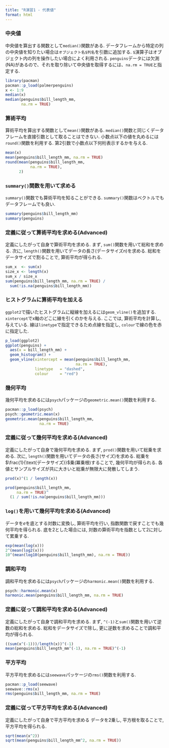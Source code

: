 ---
title: "R演習1 - 代表値"
format: html
---

### 中央値

中央値を算出する関数として`median()`関数がある.
データフレームから特定の列の中央値を知りたい場合は`オブジェクト名$列名`を引数に追加する.
`$`演算子はオブジェクト内の列を操作したい場合によく利用される.
`penguins`データには欠測(NA)があるので、それを取り除いて中央値を取得するには、`na.rm = TRUE`と指定する.

```{r}
library(pacman)
pacman::p_load(palmerpenguins)
x <- 1:9
median(x)
median(penguins$bill_length_mm,
       na.rm = TRUE)
```

### 算術平均

算術平均を算出する関数として`mean()`関数がある.
`median()`関数と同じくデータフレームを直接引数として取ることはできない.
小数点以下の値を丸めるには`round()`関数を利用する.
第2引数で小数点以下何桁表示するかを与える.

```{r}
mean(x)
mean(penguins$bill_length_mm, na.rm = TRUE)
round(mean(penguins$bill_length_mm,
           na.rm = TRUE), 
      2)
```

### `summary()`関数を用いて求める

`summary()`関数でも算術平均を知ることができる.
`summary()`関数はベクトルでもデータフレームでも良い.

```{r}
summary(penguins$bill_length_mm)
summary(penguins)
```

### 定義に従って算術平均を求める(Advanced)

定義にしたがって自身で算術平均を求める.
まず, `sum()`関数を用いて総和を求める.
次に, `length()`関数を用いてデータの長さ(データサイズ$n$)を求める.
総和をデータサイズで割ることで, 算術平均が得られる.

```{r}
sum_x  <- sum(x)
size_x <- length(x)
sum_x / size_x
sum(penguins$bill_length_mm, na.rm = TRUE) / 
  sum(!is.na(penguins$bill_length_mm))
```

### ヒストグラムに算術平均を加える

`ggplot2`で描いたヒストグラムに縦線を加えるには`geom_vline()`を追加する.
`xintercept`でx軸のどこに線を引くのかを与える.
ここでは, 算術平均を計算し, 与えている.
線は`linetype`で指定できるため点線を指定し, `colour`で線の色を赤に指定した.

```{r}
p_load(ggplot2)
ggplot(penguins) +
  aes(x = bill_length_mm) +
  geom_histogram() +
  geom_vline(xintercept = mean(penguins$bill_length_mm, 
                               na.rm = TRUE),
             linetype   = "dashed",
             colour     = "red")
```

### 幾何平均

幾何平均を求めるには`psych`パッケージの`geometric.mean()`関数を利用する.

```{r}
pacman::p_load(psych)
psych::geometric.mean(x)
geometric.mean(penguins$bill_length_mm, 
               na.rm = TRUE)
```

### 定義に従って幾何平均を求める(Advanced)

定義にしたがって自身で幾何平均を求める.
まず, `prod()`関数を用いて総乗を求める.
次に, `length()`関数を用いてデータの長さ(サイズ)を求める.
総乗を$\frac{1}{\text{データサイズ}}$乗(冪乗根)することで, 幾何平均が得られる.
各値とサンプルサイズが共に大きいと総乗が無限大に発散してしまう.

```{r}
prod(x)^(1 / length(x))

prod(penguins$bill_length_mm,
     na.rm = TRUE)^
  (1 / sum(!is.na(penguins$bill_length_mm)))
```

### `log()`を用いて幾何平均を求める(Advanced)

データを$e$を底とする対数に変換し, 算術平均を行い, 指数関数で戻すことでも幾何平均を得られる.
底を2とした場合には, 対数の算術平均を指数として2に対して累乗する.

```{r}
exp(mean(log(x)))
2^(mean(log2(x)))
10^(mean(log10(penguins$bill_length_mm), na.rm = TRUE))
```

### 調和平均

調和平均を求めるには`psych`パッケージの`harmonic.mean()`関数を利用する.

```{r}
psych::harmonic.mean(x)
harmonic.mean(penguins$bill_length_mm, na.rm = TRUE)
```

### 定義に従って調和平均を求める(Advanced)

定義にしたがって自身で調和平均を求める.
まず, `^(-1)`と`sum()`関数を用いて逆数の総和を求める.
総和をデータサイズで除し, 更に逆数を求めることで調和平均が得られる.

```{r}
((sum(x^(-1)))/length(x))^(-1)
mean(penguins$bill_length_mm^(-1), na.rm = TRUE)^(-1)
```

### 平方平均

平方平均を求めるには`seewave`パッケージの`rms()`関数を利用する.

```{r}
pacman::p_load(seewave)
seewave::rms(x)
rms(penguins$bill_length_mm, na.rm = TRUE)
```

### 定義に従って平方平均を求める(Advanced)

定義にしたがって自身で平方平均を求める
データを2乗し, 平方根を取ることで, 平方平均を得られる.

```{r}
sqrt(mean(x^2))
sqrt(mean(penguins$bill_length_mm^2, na.rm = TRUE))
```